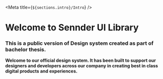 
<Meta title={`${sections.intro}/Intro`} />

# Welcome to Sennder UI Library

### This is a public version of Design system created as part of bachelor thesis.

**Welcome to our official design system. It has been built to support our designers and developers across our company in creating best in class digital products and experiences.**